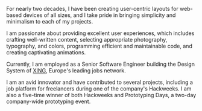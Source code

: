 For nearly two decades, I have been creating user-centric layouts for web-based devices of all sizes, and I take pride in bringing simplicity and minimalism to each of my projects.

I am passionate about providing excellent user experiences, which includes crafting well-written content, selecting appropriate photography, typography, and colors, programming efficient and maintainable code, and creating captivating animations.

Currently, I am employed as a Senior Software Engineer building the Design System of [XING](https://www.xing.com/), Europe's leading jobs network.

I am an avid innovator and have contributed to several projects, including a job platform for freelancers during one of the company's Hackweeks. I am also a five-time winner of both Hackweeks and Prototyping Days, a two-day company-wide prototyping event.
